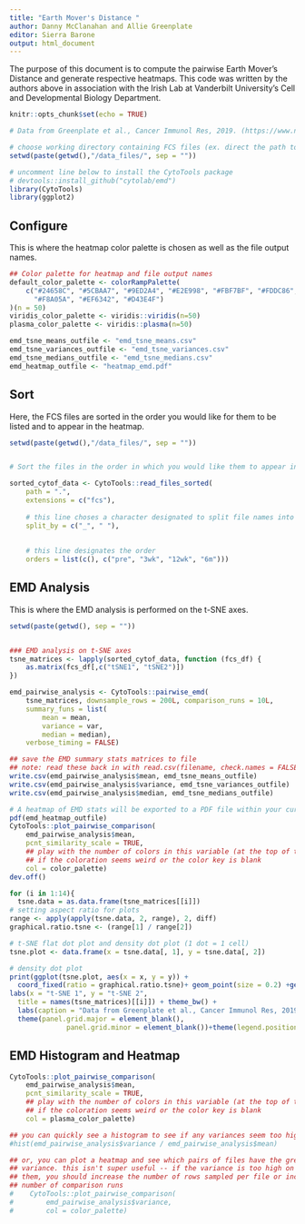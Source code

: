 ```yaml
---
title: "Earth Mover's Distance "
author: Danny McClanahan and Allie Greenplate
editor: Sierra Barone
output: html_document
---
```



The purpose of this document is to compute the pairwise Earth Mover's Distance and generate respective heatmaps. This code was written by the authors above in association with the Irish Lab at Vanderbilt University's Cell and Developmental Biology Department.

```r
knitr::opts_chunk$set(echo = TRUE)

# Data from Greenplate et al., Cancer Immunol Res, 2019. (https://www.ncbi.nlm.nih.gov/pmc/articles/PMC6318034/)

# choose working directory containing FCS files (ex. direct the path to that which contains Files for EMD)
setwd(paste(getwd(),"/data_files/", sep = ""))

# uncomment line below to install the CytoTools package 
# devtools::install_github("cytolab/emd")
library(CytoTools)
library(ggplot2)

```

## Configure

This is where the heatmap color palette is chosen as well as the file output names. 

```r

## Color palette for heatmap and file output names
default_color_palette <- colorRampPalette(
    c("#24658C", "#5CBAA7", "#9ED2A4", "#E2E998", "#FBF7BF", "#FDDC86",
      "#F8A05A", "#EF6342", "#D43E4F")
)(n = 50)
viridis_color_palette <- viridis::viridis(n=50)
plasma_color_palette <- viridis::plasma(n=50)

emd_tsne_means_outfile <- "emd_tsne_means.csv"
emd_tsne_variances_outfile <- "emd_tsne_variances.csv"
emd_tsne_medians_outfile <- "emd_tsne_medians.csv"
emd_heatmap_outfile <- "heatmap_emd.pdf"

```

## Sort

Here, the FCS files are sorted in the order you would like for them to be listed and to appear in the heatmap.

```r
setwd(paste(getwd(),"/data_files/", sep = ""))


# Sort the files in the order in which you would like them to appear in the heatmap. The default order is alphabetical. 

sorted_cytof_data <- CytoTools::read_files_sorted(
    path = ".",
    extensions = c("fcs"),
    
    # this line choses a character designated to split file names into different segments
    split_by = c("_", " "),
    
    
    # this line designates the order 
    orders = list(c(), c("pre", "3wk", "12wk", "6m")))
```

## EMD Analysis

This is where the EMD analysis is performed on the t-SNE axes. 

```r
setwd(paste(getwd(), sep = ""))


### EMD analysis on t-SNE axes
tsne_matrices <- lapply(sorted_cytof_data, function (fcs_df) {
    as.matrix(fcs_df[,c("tSNE1", "tSNE2")])
})

emd_pairwise_analysis <- CytoTools::pairwise_emd(
    tsne_matrices, downsample_rows = 200L, comparison_runs = 10L,
    summary_funs = list(
        mean = mean,
        variance = var,
        median = median),
    verbose_timing = FALSE)

## save the EMD summary stats matrices to file
## note: read these back in with read.csv(filename, check.names = FALSE) to keep dimnames
write.csv(emd_pairwise_analysis$mean, emd_tsne_means_outfile)
write.csv(emd_pairwise_analysis$variance, emd_tsne_variances_outfile)
write.csv(emd_pairwise_analysis$median, emd_tsne_medians_outfile)

# A heatmap of EMD stats will be exported to a PDF file within your current working directory
pdf(emd_heatmap_outfile)
CytoTools::plot_pairwise_comparison(
    emd_pairwise_analysis$mean,
    pcnt_similarity_scale = TRUE,
    ## play with the number of colors in this variable (at the top of this file n = #)
    ## if the coloration seems weird or the color key is blank
    col = color_palette)
dev.off()

```

```r
for (i in 1:14){
  tsne.data = as.data.frame(tsne_matrices[[i]])
# setting aspect ratio for plots
range <- apply(apply(tsne.data, 2, range), 2, diff)
graphical.ratio.tsne <- (range[1] / range[2])

# t-SNE flat dot plot and density dot plot (1 dot = 1 cell)
tsne.plot <- data.frame(x = tsne.data[, 1], y = tsne.data[, 2])

# density dot plot
print(ggplot(tsne.plot, aes(x = x, y = y)) + 
  coord_fixed(ratio = graphical.ratio.tsne)+ geom_point(size = 0.2) +geom_density_2d_filled(bins = 39) +scale_fill_manual(values = c("NA","NA","NA","NA","NA","NA","NA","NA","NA","NA","NA","NA","NA",viridis::viridis(28,option = "A"))) +
labs(x = "t-SNE 1", y = "t-SNE 2", 
  title = names(tsne_matrices)[[i]]) + theme_bw() + 
  labs(caption = "Data from Greenplate et al., Cancer Immunol Res, 2019.") + 
  theme(panel.grid.major = element_blank(),
              panel.grid.minor = element_blank())+theme(legend.position = "none") +ylim(1.2*min(tsne.data[,2]),1.2*max(tsne.data[,2]))+xlim(1.2*min(tsne.data[,1]),1.2*max(tsne.data[,1])))}
```

## EMD Histogram and Heatmap

```r
CytoTools::plot_pairwise_comparison(
    emd_pairwise_analysis$mean,
    pcnt_similarity_scale = TRUE,
    ## play with the number of colors in this variable (at the top of this file n = #)
    ## if the coloration seems weird or the color key is blank
    col = plasma_color_palette)

## you can quickly see a histogram to see if any variances seem too high
#hist(emd_pairwise_analysis$variance / emd_pairwise_analysis$mean)

## or, you can plot a heatmap and see which pairs of files have the greatest
## variance. this isn't super useful -- if the variance is too high on any of
## them, you should increase the number of rows sampled per file or increase the
## number of comparison runs
#    CytoTools::plot_pairwise_comparison(
#        emd_pairwise_analysis$variance,
#        col = color_palette)

```





